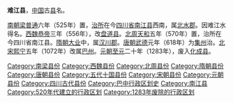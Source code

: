 '''难江县'''，[[中国|中国]]古[[县|县]]名。

[[南朝梁|南朝梁]][[普通|普通]]六年（525年）置，[[治所|治所]]在今[[四川省|四川省]][[南江县|南江县]]西南，属[[北水郡|北水郡]]。因难江水得名。[[西魏|西魏]][[魏恭帝|恭帝]]三年（556年），改[[盘道县|盘道县]]。[[北周|北周]][[天和_(北周)|天和]]五年（570年）置，治所在今四川省南江县。[[隋朝|隋朝]][[大业_(年号)|大业]]中，属[[汉川郡|汉川郡]]。[[唐朝|唐朝]][[武德|武德]]元年（618年）为[[集州_(北周)|集州]]治。[[北宋|北宋]][[熙宁|熙宁]]五年（1072年）改属[[巴州_(北魏)|巴州]]。[[元朝|元朝]][[至元_(忽必烈)|至元]]二十年（1283年），废入[[化成县|化成县]]。 

{{四川行政区划小作品}}
{{DEFAULTSORT:}}
[[Category:南梁县份|Category:南梁县份]]
[[Category:西魏县份|Category:西魏县份]]
[[Category:北周县份|Category:北周县份]]
[[Category:隋朝县份|Category:隋朝县份]]
[[Category:唐朝县份|Category:唐朝县份]]
[[Category:五代十国县份|Category:五代十国县份]]
[[Category:宋朝县份|Category:宋朝县份]]
[[Category:元朝县份|Category:元朝县份]]
[[Category:四川古代县份|Category:四川古代县份]]
[[Category:巴中行政区划史|Category:巴中行政区划史]]
[[Category:南江县|Category:南江县]]
[[Category:520年代建立的行政区划|Category:520年代建立的行政区划]]
[[Category:1283年废除的行政区划|Category:1283年废除的行政区划]]
